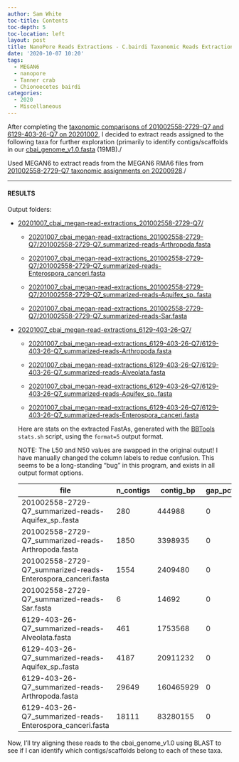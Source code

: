 ```yaml
---
author: Sam White
toc-title: Contents
toc-depth: 5
toc-location: left
layout: post
title: NanoPore Reads Extractions - C.bairdi Taxonomic Reads Extractions with MEGAN6 on 201002558-2729-Q7 and 6129-403-26-Q7
date: '2020-10-07 10:20'
tags:
  - MEGAN6
  - nanopore
  - Tanner crab
  - Chionoecetes bairdi
categories:
  - 2020
  - Miscellaneous
---
```

After completing the [taxonomic comparisons of 201002558-2729-Q7 and 6129-403-26-Q7 on 20201002](https://robertslab.github.io/sams-notebook/posts/2020/2020-10-02-Comparison---C.bairdi-20102558-2729-vs.-6129-403-26-NanoPore-Taxonomic-Assignments-Using-MEGAN6/), I decided to extract reads assigned to the following taxa for further exploration (primarily to identify contigs/scaffolds in our [cbai_genome_v1.0.fasta](https://owl.fish.washington.edu/halfshell/genomic-databank/cbai_genome_v1.0.fasta) (19MB)./

Used MEGAN6 to extract reads from the MEGAN6 RMA6 files from [201002558-2729-Q7 taxonomic assignments on 20200928](https://robertslab.github.io/sams-notebook/posts/2020/2020-09-28-Taxonomic-Assignments---C.bairdi-20102558-2729-Q7-NanoPore-Reads-Using-DIAMOND-BLASTx-on-Mox-and-MEGAN6-daa2rma-on-emu//robertslab.github.io/sams-notebook/2020/09/28/Taxonomic-Assignments-C.bairdi-6129-403-26-Q7-NanoPore-Reads-Using-DIAMOND-BLASTx-on-Mox-and-MEGAN6-daa2rma-on-emu/)./


---

#### RESULTS

Output folders:

- [20201007_cbai_megan-read-extractions_201002558-2729-Q7/](https://gannet.fish.washington.edu/Atumefaciens/20201007_cbai_megan-read-extractions_201002558-2729-Q7/)

  - [20201007_cbai_megan-read-extractions_201002558-2729-Q7/201002558-2729-Q7_summarized-reads-Arthropoda.fasta](https://gannet.fish.washington.edu/Atumefaciens/20201007_cbai_megan-read-extractions_201002558-2729-Q7)

  - [20201007_cbai_megan-read-extractions_201002558-2729-Q7/201002558-2729-Q7_summarized-reads-Enterospora_canceri.fasta](https://gannet.fish.washington.edu/Atumefaciens/20201007_cbai_megan-read-extractions_201002558-2729-Q7)

  - [20201007_cbai_megan-read-extractions_201002558-2729-Q7/201002558-2729-Q7_summarized-reads-Aquifex_sp..fasta](https://gannet.fish.washington.edu/Atumefaciens/20201007_cbai_megan-read-extractions_201002558-2729-Q7)

  - [20201007_cbai_megan-read-extractions_201002558-2729-Q7/201002558-2729-Q7_summarized-reads-Sar.fasta](https://gannet.fish.washington.edu/Atumefaciens/20201007_cbai_megan-read-extractions_201002558-2729-Q7)



- [20201007_cbai_megan-read-extractions_6129-403-26-Q7/](https://gannet.fish.washington.edu/Atumefaciens/20201007_cbai_megan-read-extractions_6129-403-26-Q7/)

  - [20201007_cbai_megan-read-extractions_6129-403-26-Q7/6129-403-26-Q7_summarized-reads-Arthropoda.fasta](https://gannet.fish.washington.edu/Atumefaciens/20201007_cbai_megan-read-extractions_6129-403-26-Q7)

  - [20201007_cbai_megan-read-extractions_6129-403-26-Q7/6129-403-26-Q7_summarized-reads-Alveolata.fasta](https://gannet.fish.washington.edu/Atumefaciens/20201007_cbai_megan-read-extractions_6129-403-26-Q7)

  - [20201007_cbai_megan-read-extractions_6129-403-26-Q7/6129-403-26-Q7_summarized-reads-Aquifex_sp..fasta](https://gannet.fish.washington.edu/Atumefaciens/20201007_cbai_megan-read-extractions_6129-403-26-Q7)

  - [20201007_cbai_megan-read-extractions_6129-403-26-Q7/6129-403-26-Q7_summarized-reads-Enterospora_canceri.fasta](https://gannet.fish.washington.edu/Atumefaciens/20201007_cbai_megan-read-extractions_6129-403-26-Q7)


  Here are stats on the extracted FastAs, generated with the [BBTools](https://jgi.doe.gov/data-and-tools/bbtools/bb-tools-user-guide/) `stats.sh` script, using the `format=5` output format.

  NOTE: The L50 and N50 values are swapped in the original output! I have manually changed the column labels to redue confusion. This seems to be a long-standing "bug" in this program, and exists in all output format options.


  | file                                                         | n_contigs | contig_bp | gap_pct | ctg_L50 | ctg_N50 | ctg_L90 | ctg_N90 | ctg_max | gc_avg  | gc_std  |
|--------------------------------------------------------------|-----------|-----------|---------|---------|---------|---------|---------|---------|---------|---------|
| 201002558-2729-Q7_summarized-reads-Aquifex_sp..fasta         | 280       | 444988    | 0       | 70      | 2050    | 196     | 846     | 8255    | 0.40435 | 0.03572 |
| 201002558-2729-Q7_summarized-reads-Arthropoda.fasta          | 1850      | 3398935   | 0       | 432     | 2495    | 1294    | 957     | 19092   | 0.42579 | 0.06937 |
| 201002558-2729-Q7_summarized-reads-Enterospora_canceri.fasta | 1554      | 2409480   | 0       | 349     | 2216    | 1074    | 771     | 8849    | 0.40246 | 0.04166 |
| 201002558-2729-Q7_summarized-reads-Sar.fasta                 | 6         | 14692     | 0       | 3       | 2729    | 5       | 1559    | 3969    | 0.49442 | 0.04577 |
| 6129-403-26-Q7_summarized-reads-Alveolata.fasta              | 461       | 1753568   | 0       | 95      | 5681    | 293     | 1997    | 19921   | 0.45848 | 0.06894 |
| 6129-403-26-Q7_summarized-reads-Aquifex_sp..fasta            | 4187      | 20911232  | 0       | 877     | 7839    | 2615    | 2662    | 32879   | 0.41532 | 0.03779 |
| 6129-403-26-Q7_summarized-reads-Arthropoda.fasta             | 29649     | 160465929 | 0       | 6130    | 8336    | 18669   | 2802    | 51326   | 0.43271 | 0.05866 |
| 6129-403-26-Q7_summarized-reads-Enterospora_canceri.fasta    | 18111     | 83280155  | 0       | 3589    | 7369    | 11022   | 2357    | 49825   | 0.41499 | 0.04149 |


Now, I'll try aligning these reads to the cbai_genome_v1.0 using BLAST to see if I can identify which contigs/scaffolds belong to each of these taxa.
